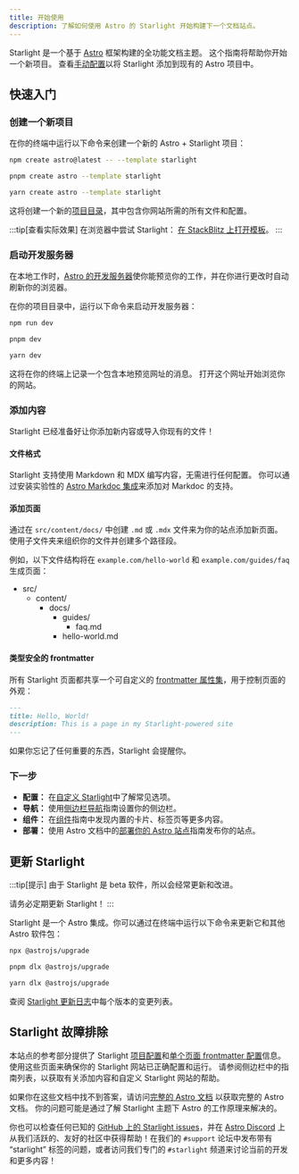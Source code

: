 ```yaml
---
title: 开始使用
description: 了解如何使用 Astro 的 Starlight 开始构建下一个文档站点。
---
```



Starlight 是一个基于 [Astro](https://astro.build) 框架构建的全功能文档主题。
这个指南将帮助你开始一个新项目。
查看[手动配置](/zh-cn/manual-setup/)以将 Starlight 添加到现有的 Astro 项目中。

## 快速入门

### 创建一个新项目

在你的终端中运行以下命令来创建一个新的 Astro + Starlight 项目：

<Tabs>
<TabItem label="npm">

```sh
npm create astro@latest -- --template starlight
```

</TabItem>
<TabItem label="pnpm">

```sh
pnpm create astro --template starlight
```

</TabItem>
<TabItem label="Yarn">

```sh
yarn create astro --template starlight
```

</TabItem>
</Tabs>

这将创建一个新的[项目目录](/zh-cn/guides/project-structure/)，其中包含你网站所需的所有文件和配置。

:::tip[查看实际效果]
在浏览器中尝试 Starlight：
[在 StackBlitz 上打开模板](https://stackblitz.com/github/withastro/starlight/tree/main/examples/basics)。
:::

### 启动开发服务器

在本地工作时，[Astro 的开发服务器](https://docs.astro.build/zh-cn/reference/cli-reference/#astro-dev)使你能预览你的工作，并在你进行更改时自动刷新你的浏览器。

在你的项目目录中，运行以下命令来启动开发服务器：

<Tabs>
<TabItem label="npm">

```sh
npm run dev
```

</TabItem>
<TabItem label="pnpm">

```sh
pnpm dev
```

</TabItem>
<TabItem label="Yarn">

```sh
yarn dev
```

</TabItem>
</Tabs>

这将在你的终端上记录一个包含本地预览网址的消息。
打开这个网址开始浏览你的网站。

### 添加内容

Starlight 已经准备好让你添加新内容或导入你现有的文件！

#### 文件格式

Starlight 支持使用 Markdown 和 MDX 编写内容，无需进行任何配置。
你可以通过安装实验性的 [Astro Markdoc 集成](https://docs.astro.build/zh-cn/guides/integrations-guide/markdoc/)来添加对 Markdoc 的支持。

#### 添加页面

通过在 `src/content/docs/` 中创建 `.md` 或 `.mdx` 文件来为你的站点添加新页面。
使用子文件夹来组织你的文件并创建多个路径段。

例如，以下文件结构将在 `example.com/hello-world` 和 `example.com/guides/faq` 生成页面：


<FileTree>

- src/
  - content/
    - docs/
      - guides/
        - faq.md
      - hello-world.md

</FileTree>

#### 类型安全的 frontmatter

所有 Starlight 页面都共享一个可自定义的 [frontmatter 属性集](/zh-cn/reference/frontmatter/)，用于控制页面的外观：

```md
---
title: Hello, World!
description: This is a page in my Starlight-powered site
---
```

如果你忘记了任何重要的东西，Starlight 会提醒你。

### 下一步

- **配置：** 在[自定义 Starlight](/zh-cn/guides/customization/)中了解常见选项。
- **导航：** 使用[侧边栏导航](/zh-cn/guides/sidebar/)指南设置你的侧边栏。
- **组件：** 在[组件](/zh-cn/guides/components/)指南中发现内置的卡片、标签页等更多内容。
- **部署：** 使用 Astro 文档中的[部署你的 Astro 站点](https://docs.astro.build/zh-cn/guides/deploy/)指南发布你的站点。

## 更新 Starlight

:::tip[提示]
由于 Starlight 是 beta 软件，所以会经常更新和改进。

请务必定期更新 Starlight！
:::

Starlight 是一个 Astro 集成。你可以通过在终端中运行以下命令来更新它和其他 Astro 软件包：

<Tabs>
<TabItem label="npm">

```sh
npx @astrojs/upgrade
```

</TabItem>
<TabItem label="pnpm">

```sh
pnpm dlx @astrojs/upgrade
```

</TabItem>
<TabItem label="Yarn">

```sh
yarn dlx @astrojs/upgrade
```

</TabItem>
</Tabs>

查阅 [Starlight 更新日志](https://github.com/withastro/starlight/blob/main/packages/starlight/CHANGELOG.md)中每个版本的变更列表。

## Starlight 故障排除

本站点的参考部分提供了 Starlight [项目配置](/zh-cn/reference/configuration/)和[单个页面 frontmatter 配置](/zh-cn/reference/frontmatter/)信息。使用这些页面来确保你的 Starlight 网站已正确配置和运行。
请参阅侧边栏中的指南列表，以获取有关添加内容和自定义 Starlight 网站的帮助。

如果你在这些文档中找不到答案，请访问[完整的 Astro 文档](https://docs.astro.build/zh-cn/) 以获取完整的 Astro 文档。
你的问题可能是通过了解 Starlight 主题下 Astro 的工作原理来解决的。

你也可以检查任何已知的 [GitHub 上的 Starlight issues](https://github.com/withastro/starlight/issues)，并在 [Astro Discord](https://astro.build/chat/) 上从我们活跃的、友好的社区中获得帮助！在我们的 `#support` 论坛中发布带有 “starlight” 标签的问题，或者访问我们专门的 `#starlight` 频道来讨论当前的开发和更多内容！
